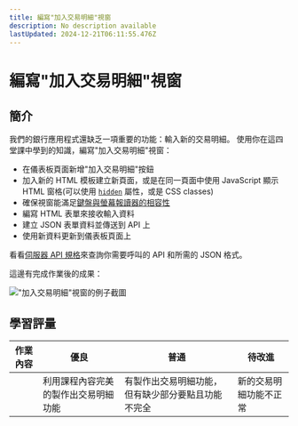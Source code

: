 ```yaml
---
title: 編寫"加入交易明細"視窗
description: No description available
lastUpdated: 2024-12-21T06:11:55.476Z
---
```


# 編寫"加入交易明細"視窗

## 簡介

我們的銀行應用程式還缺乏一項重要的功能：輸入新的交易明細。
使用你在這四堂課中學到的知識，編寫"加入交易明細"視窗：

- 在儀表板頁面新增"加入交易明細"按鈕
- 加入新的 HTML 模板建立新頁面，或是在同一頁面中使用 JavaScript 顯示 HTML 窗格(可以使用 [`hidden`](https://developer.mozilla.org/docs/Web/HTML/Global_attributes/hidden) 屬性，或是 CSS classes)
- 確保視窗能滿足[鍵盤與螢幕報讀器的相容性](https://developer.paciellogroup.com/blog/2018/06/the-current-state-of-modal-dialog-accessibility/)
- 編寫 HTML 表單來接收輸入資料
- 建立 JSON 表單資料並傳送到 API 上
- 使用新資料更新到儀表板頁面上

看看[伺服器 API 規格](../../api/README.zh-tw.md)來查詢你需要呼叫的 API 和所需的 JSON 格式。

這邊有完成作業後的成果：

!["加入交易明細"視窗的例子截圖](../images/dialog.png)

## 學習評量

| 作業內容 | 優良                                 | 普通                                               | 待改進                 |
| -------- | ------------------------------------ | -------------------------------------------------- | ---------------------- |
|          | 利用課程內容完美的製作出交易明細功能 | 有製作出交易明細功能，但有缺少部分要點且功能不完全 | 新的交易明細功能不正常 |

